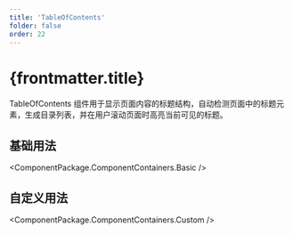 ```yaml
---
title: 'TableOfContents'
folder: false
order: 22
---
```



# {frontmatter.title}

TableOfContents 组件用于显示页面内容的标题结构，自动检测页面中的标题元素，生成目录列表，并在用户滚动页面时高亮当前可见的标题。

## 基础用法

<ComponentPackage.ComponentContainers.Basic />

## 自定义用法

<ComponentPackage.ComponentContainers.Custom />
